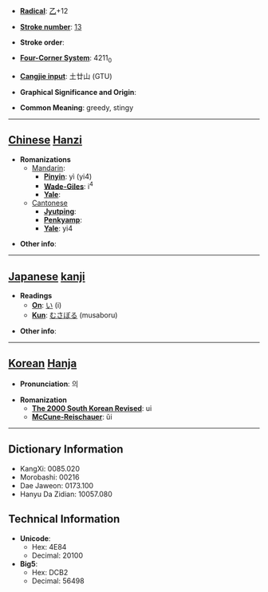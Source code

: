 * '''[[Wiktionary:Chinese radical index| Radical]]''': [[Wiktionary:Chinese radical index 乙|乙]]+12

* '''[[Wiktionary:Chinese total strokes index|Stroke number]]''': [[Wiktionary:Chinese total strokes index 13|13]]

* '''Stroke order''': 

* '''[[Wiktionary:Chinese four corner index|Four-Corner System]]''': 4211<sub>0</sub>

* '''[[Wiktionary:Chinese Cangjie index|Cangjie input]]''': 土廿山 (GTU)

* '''Graphical Significance and Origin''': 

* '''Common Meaning''': greedy, stingy

----

== [[Chinese]] [[Hanzi]] ==

* '''Romanizations'''
** [[Mandarin]]:
*** '''[[Pinyin]]''': yì (yi4)
*** '''[[Wade-Giles]]''': i<sup>4</sup>
*** '''[[Yale]]''': 
**[[Cantonese]]
***'''[[Jyutping]]''':
***'''[[Penkyamp]]''': 
***'''[[Yale]]''': yi4

* '''Other info''': 

----

== [[Japanese]] [[kanji]] ==

* '''Readings'''
** '''[[On]]''': [[い]] (i)
** '''[[Kun]]''': [[むさぼる]] (musaboru)

* '''Other info''':  

----

== [[Korean]] [[Hanja]] ==

* '''Pronunciation''': 의

* '''Romanization'''
** '''[[The 2000 South Korean Revised Romanization|The 2000 South Korean Revised]]''': ui
** '''[[McCune-Reischauer]]''': ŭi

----

== Dictionary Information ==

* KangXi: 0085.020
* Morobashi: 00216
* Dae Jaweon: 0173.100
* Hanyu Da Zidian: 10057.080

== Technical Information ==

* '''Unicode''':
** Hex: 4E84
** Decimal: 20100
* '''Big5''':
** Hex: DCB2
** Decimal: 56498